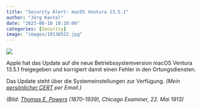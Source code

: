 ```yaml
---
title: "Security Alert: macOS Ventura 13.5.1"
author: "Jörg Kantel"
date: "2023-08-18 18:10:00"
categories: [Security]
image: "images/19130522.jpg"
---
```


[![](images/19130522-b.jpg)](https://blogger.googleusercontent.com/img/b/R29vZ2xl/AVvXsEhaAK3aPVS1Y1gZcoVjbmoyD0Ygg0zaUm8UbaxqaOJt0xe6nxiRnFt_haeDXghWH6_InVucb10CIxF19DeldpTzRTSHWNfDbal53y3TEr4wmYDQJO-xbK5mbFWt70909e0lrLTFlwG5V1_kkV5l21cNSPyfKfH4hnyKBqyTJUKR1EFehoAUn4priXY9x2Bx/s1964/may%2022%201913%20powers%20daily.jpg)

Apple hat das Update auf die  neue Betriebssystemversion macOS Ventura 13.5.1 freigegeben und korrigiert damit einen Fehler in den Ortungsdiensten.

Das Update steht über die Systemeinstellungen zur Verfügung. *(Mein [persönlicher CERT](http://www.gwdg.de/~mreiman1/) per Email.)*

*(Bild: [Thomas E. Powers](http://john-adcock.blogspot.com/2023/07/t-e-powers-two-obituaries.html) (1870-1939), Chicago Examiner, 22. Mai 1913)*